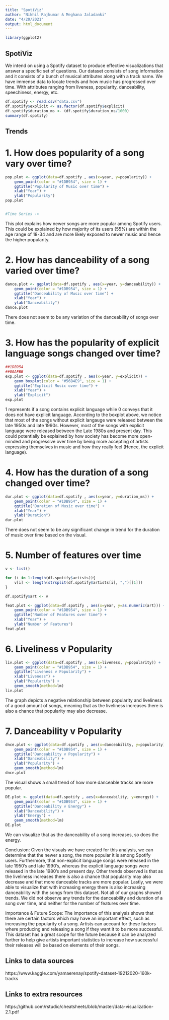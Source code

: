 ```yaml
---
title: "SpotiViz"
author: "Nikhil Rajkumar & Meghana Jaladanki"
date: "4/20/2021"
output: html_document
---
```


```r
library(ggplot2)
```

## SpotiViz

We intend on using a Spotify dataset to produce effective visualizations that answer a specific set of questions. Our dataset consists of song information and it consists of a bunch of musical attributes along with a track name. We have immense data to locate trends and how music has progressed over time. With attributes ranging from liveness, popularity, danceability, speechiness, energy, etc.

```r
df.spotify <- read.csv("data.csv")
df.spotify$explicit <- as.factor(df.spotify$explicit)
df.spotify$duration_ms <- (df.spotify$duration_ms/1000)
summary(df.spotify)
```

## Trends

# 1. How does popularity of a song vary over time?

```r
pop.plot <- ggplot(data=df.spotify , aes(x=year, y=popularity)) + 
    geom_point(color = "#1DB954", size = 1) +
    ggtitle("Popularity of Music over time") +
    xlab("Year") + 
    ylab("Popularity")
pop.plot


#Time Series -> 
```


This plot explains how newer songs are more popular among Spotify users. This could be explained by how majority of its users (55%) are within the age range of 18-34 and are more likely exposed to newer music and hence the higher popularity. 


# 2. How has danceability of a song varied over time?  

```r
dance.plot <- ggplot(data=df.spotify , aes(x=year, y=danceability)) + 
    geom_point(color = "#1DB954", size = 1) +
    ggtitle("Danceability of Music over time") +
    xlab("Year") + 
    ylab("Danceability")
dance.plot
```
There does not seem to be any variation of the danceability of songs over time. 

# 3. How has the popularity of explicit language songs changed over time?

```r
##1DB954
##00AFBB
exp.plot <- ggplot(data=df.spotify , aes(x=year, y=explicit)) + 
    geom_boxplot(color = "#56B4E9", size = 1) +
    ggtitle("Explicit Music over time") +
    xlab("Year") + 
    ylab("Explicit")
exp.plot
```
1 represents if a song contains explicit language while 0 conveys that it does not have explicit language. According to the boxplot above, we notice that most of the songs without explicit langauge were released between the late 1950s and late 1990s. However, most of the songs with explicit language were released between the Late 1980s and present day. 
This could potentially be explained by how society has become more open-minded and progressive over time by being more accepting of artists expressing themselves in music and how they really feel (Hence, the explicit language). 

# 4. How has the duration of a song changed over time?   

```r
dur.plot <- ggplot(data=df.spotify , aes(x=year, y=duration_ms)) + 
    geom_point(color = "#1DB954", size = 1) +
    ggtitle("Duration of Music over time") +
    xlab("Year") + 
    ylab("Duration")
dur.plot
```
There does not seem to be any significant change in trend for the duration of  music over time based on the visual. 


# 5. Number of features over time
```r
v <- list()

for (i in 1:length(df.spotify$artists)){
    v[i] <- length(strsplit(df.spotify$artists[i], ",")[[1]])
}

df.spotify$art <- v

feat.plot <- ggplot(data=df.spotify , aes(x=year, y=as.numeric(art))) + 
    geom_point(color = "#1DB954", size = 1) +
    ggtitle("Number of Features over time") +
    xlab("Year") + 
    ylab("Number of Features")
feat.plot
```


# 6. Liveliness v Popularity
```r
liv.plot <- ggplot(data=df.spotify , aes(x=liveness, y=popularity)) + 
    geom_point(color = "#1DB954", size = 1) +
    ggtitle("Liveness v Popularity") +
    xlab("Liveness") + 
    ylab("Popularity") +
    geom_smooth(method=lm)
liv.plot
```

 The graph depicts a negative relationship between popularity and liveliness of a good amount of songs, meaning that as the liveliness increases there is also a chance that popularity may also decrease.

# 7. Danceability v Popularity 
```r
dnce.plot <- ggplot(data=df.spotify , aes(x=danceability, y=popularity)) + 
    geom_point(color = "#1DB954", size = 1) +
    ggtitle("Danceability v Popularity") +
    xlab("Danceability") + 
    ylab("Popularity") + 
    geom_smooth(method=lm)
dnce.plot
```
The visual shows a small trend of how more danceable tracks are more popular.

```r
DE.plot <- ggplot(data=df.spotify , aes(x=danceability, y=energy)) + 
    geom_point(color = "#1DB954", size = 1) +
    ggtitle("Danceability v Energy") +
    xlab("Danceability") + 
    ylab("Energy") + 
    geom_smooth(method=lm)
DE.plot
```
We can visualize that as the danceability of a song increases, so does the energy. 


Conclusion: 
Given the visuals we have created for this analysis, we can determine that the newer a song, the more popular it is among Spotify users. Furthermore, that non-explicit language songs were released in the late 1950’s and late 1990’s, whereas the explicit language songs were released in the late 1980’s and present day. Other trends observed is that as the liveliness increases there is also a chance that popularity may also decrease and that more danceable tracks are more popular. Lastly, we were able to visualize that with increasing energy there is also increasing danceability with the songs from this dataset. 
Not all of our graphs showed trends. We did not observe any trends for the danceability and duration of a song over time, and neither for the number of features over time. 

Importance & Future Scope: 
The importance of this analysis shows that there are certain factors which may have an important effect, such as increasing the popularity of a song. Artists can account for these factors where producing and releasing a song if they want it to be more successful. 
This dataset has a great scope for the future because it can be analyzed further to help give artists important statistics to increase how successful their releases will be based on elements of their songs. 



## Links to data sources

 https://www.kaggle.com/yamaerenay/spotify-dataset-19212020-160k-tracks 

## Links to extra resources

 https://github.com/rstudio/cheatsheets/blob/master/data-visualization-2.1.pdf


